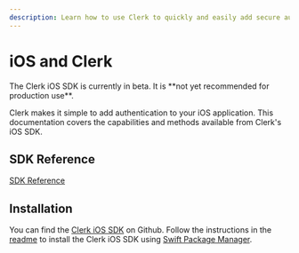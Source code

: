 ```yaml
---
description: Learn how to use Clerk to quickly and easily add secure authentication and user management to your iOS application.
---
```


# iOS and Clerk

<Callout type="warning">
  The Clerk iOS SDK is currently in beta. It is **not yet recommended for production use**.
</Callout>

Clerk makes it simple to add authentication to your iOS application. This documentation covers the capabilities and methods available from Clerk's iOS SDK.

## SDK Reference

[SDK Reference](https://swiftpackageindex.com/clerk/clerk-ios/main/documentation/clerksdk)

## Installation

You can find the [Clerk iOS SDK](https://github.com/clerk/clerk-ios) on Github. Follow the instructions in the [readme](https://github.com/clerk/clerk-ios?tab=readme-ov-file#-installation) to install the Clerk iOS SDK using [Swift Package Manager](https://developer.apple.com/documentation/xcode/adding-package-dependencies-to-your-app).
